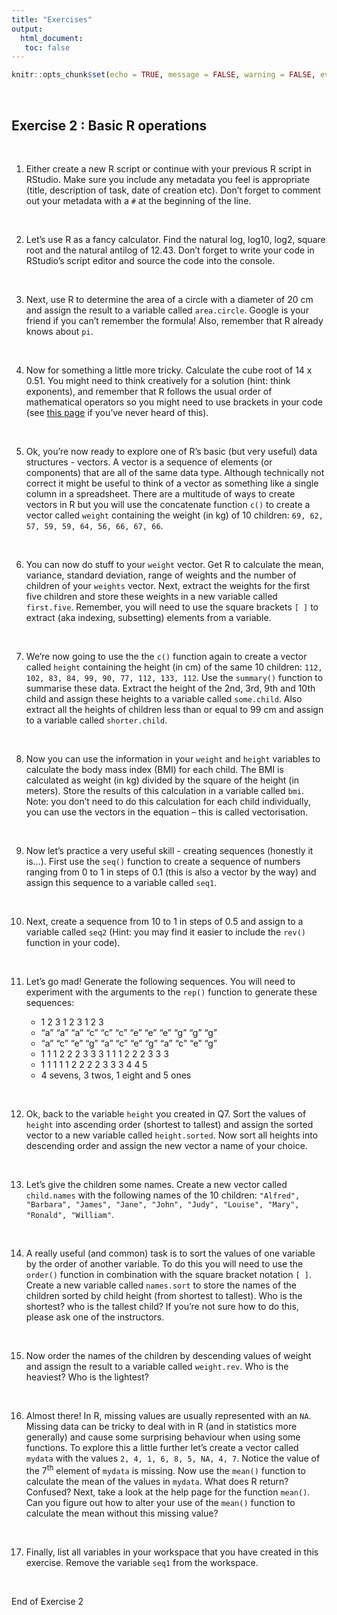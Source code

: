```yaml
---
title: "Exercises"
output: 
  html_document:
   toc: false
---
```


```r
knitr::opts_chunk$set(echo = TRUE, message = FALSE, warning = FALSE, eval = FALSE, cache = FALSE)
```

\  

## Exercise 2 : Basic R operations

\  

1. Either create a new R script or continue with your previous R script in RStudio. Make sure you include any metadata you feel is appropriate (title, description of task, date of creation etc). Don't forget to comment out your metadata with a ```#``` at the beginning of the line. 

\  

2. Let's use R as a fancy calculator. Find the natural log, log10, log2, square root and the natural antilog of 12.43. Don't forget to write your code in RStudio's script editor and source the code into the console.

\  

3. Next, use R to determine the area of a circle with a diameter of 20 cm and assign the result to a variable called ```area.circle```. Google is your friend if you can't remember the formula! Also, remember that R already knows about ```pi```.

\  

4. Now for something a little more tricky. Calculate the cube root of 14 x 0.51. You might need to think creatively for a solution (hint: think exponents), and remember that R follows the usual order of mathematical operators so you might need to use brackets in your code (see [this page ](https://en.wikipedia.org/wiki/Order_of_operations) if you've never heard of this). 

\  

5. Ok, you're now ready to explore one of R's basic (but very useful) data structures - vectors. A vector is a sequence of elements (or components) that are all of the same data type. Although technically not correct it might be useful to think of a vector as something like a single column in a spreadsheet. There are a multitude of ways to create vectors in R but you will use the concatenate function ```c()``` to create a vector called ```weight``` containing the weight (in kg) of 10 children: ```69, 62, 57, 59, 59, 64, 56, 66, 67, 66```. 

\  

6. You can now do stuff to your ```weight``` vector. Get R to calculate the mean, variance, standard deviation, range of weights and the number of children of your ```weights``` vector. Next, extract the weights for the first five children and store these weights in a new variable called ```first.five```. Remember, you will need to use the square brackets ```[ ]``` to extract (aka indexing, subsetting) elements from a variable.

\  

7. We're now going to use the the ```c()``` function again to create a vector called ```height``` containing the height (in cm) of the same 10 children: ```112, 102, 83, 84, 99, 90, 77, 112, 133, 112```. Use the ```summary()``` function to summarise these data. Extract the height of the 2nd, 3rd, 9th and 10th child and assign these heights to a variable called ```some.child```. Also extract all the heights of children less than or equal to 99 cm and assign to a variable called ```shorter.child```.

\  

8. Now you can use the information in your ```weight``` and ```height``` variables to calculate the body mass index (BMI) for each child. The BMI is calculated as weight (in kg) divided by the square of the height (in meters). Store the results of this calculation in a variable called ```bmi```. Note: you don’t need to do this calculation for each child individually, you can use the vectors in the equation  – this is called vectorisation.

\  

9. Now let's practice a very useful skill - creating sequences (honestly it is...). First use the ```seq()``` function to create a sequence of numbers ranging from 0 to 1 in steps of 0.1 (this is also a vector by the way) and assign this sequence to a variable called ```seq1```.

\  

10.	Next, create a sequence from 10 to 1 in steps of 0.5 and assign to a variable called ```seq2``` (Hint: you may find it easier to include the ```rev()``` function in your code).

\  

11.	Let's go mad! Generate the following sequences. You will need to experiment with the arguments to the ```rep()``` function to generate these sequences:

    + 1 2 3 1 2 3 1 2 3
    + "a" "a" "a" "c" "c" "c" "e" "e" "e" "g" "g" "g"
    + "a" "c" "e" "g" "a" "c" "e" "g" "a" "c" "e" "g"
    + 1 1 1 2 2 2 3 3 3 1 1 1 2 2 2 3 3 3
    + 1 1 1 1 1 2 2 2 2 3 3 3 4 4 5
    + 4 sevens, 3 twos, 1 eight and 5 ones

\  

12.	Ok, back to the variable ```height``` you created in Q7. Sort the values of ```height``` into ascending order (shortest to tallest) and assign the sorted vector to a new variable called ```height.sorted```. Now sort all heights into descending order and assign the new vector a name of your choice.

\  

13. Let's give the children some names. Create a new vector called ```child.names``` with the following names of the 10 children: ```"Alfred", "Barbara", "James", "Jane", "John", "Judy", "Louise", "Mary", "Ronald", "William"```. 

\  

14. A really useful (and common) task is to sort the values of one variable by the order of another variable. To do this you will need to use the ```order()``` function in combination with the square bracket notation ```[ ]```.  Create a new variable called ```names.sort``` to store the names of the children sorted by child height (from shortest to tallest). Who is the shortest? who is the tallest child? If you're not sure how to do this, please ask one of the instructors.

\  

15. Now order the names of the children by descending values of weight and assign the result to a variable called ```weight.rev```. Who is the heaviest? Who is the lightest?

\  

16. Almost there! In R, missing values are usually represented with an ```NA```. Missing data can be tricky to deal with in R (and in statistics more generally) and cause some surprising behaviour when using some functions. To explore this a little further let's create a vector called ```mydata``` with the values ```2, 4, 1, 6, 8, 5, NA, 4, 7```. Notice the value of the 7^th^ element of ```mydata``` is missing. Now use the ```mean()``` function to calculate the mean of the values in ```mydata```. What does R return? Confused? Next, take a look at the help page for the function ```mean()```. Can you figure out how to alter your use of the ```mean()``` function to calculate the mean without this missing value? 

\  

17. Finally, list all variables in your workspace that you have created in this exercise. Remove the variable ```seq1``` from the workspace. 

\  

End of Exercise 2 